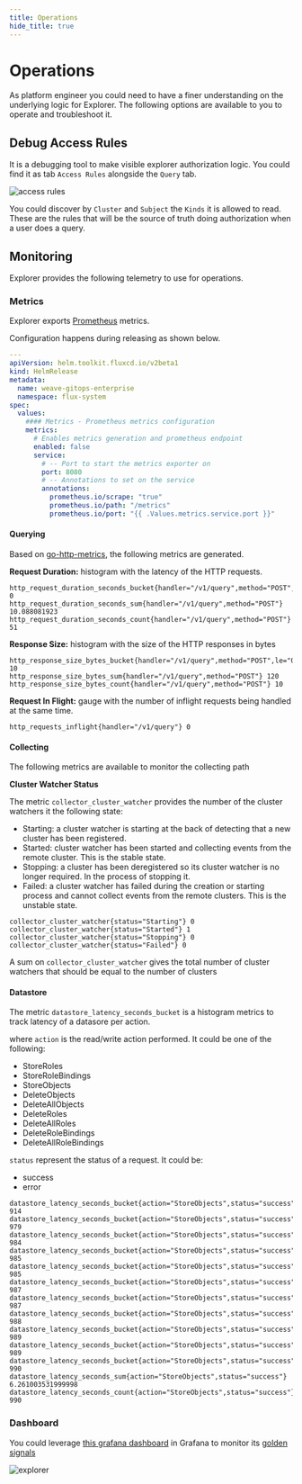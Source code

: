 ```yaml
---
title: Operations
hide_title: true
---
```



# Operations <TierLabel tiers="Enterprise" />

<AlphaWarning/>

As platform engineer you could need to have a finer understanding on the underlying logic for Explorer. The following
options are available to you to operate and troubleshoot it.

## Debug Access Rules

It is a debugging tool to make visible explorer authorization logic. You could find it as tab `Access Rules`  alongside
the `Query` tab.

![access rules](imgs/debug-access-rules.png)

You could discover by `Cluster` and `Subject` the `Kinds` it is allowed to read. These are the rules that
will be the source of truth doing authorization when a user does a query.


## Monitoring

Explorer provides the following telemetry to use for operations.

### Metrics

Explorer exports [Prometheus](https://prometheus.io/) metrics.

Configuration happens during releasing as shown below.

```yaml
---
apiVersion: helm.toolkit.fluxcd.io/v2beta1
kind: HelmRelease
metadata:
  name: weave-gitops-enterprise
  namespace: flux-system
spec:
  values:
    #### Metrics - Prometheus metrics configuration
    metrics:
      # Enables metrics generation and prometheus endpoint
      enabled: false
      service:
        # -- Port to start the metrics exporter on
        port: 8080
        # -- Annotations to set on the service
        annotations:
          prometheus.io/scrape: "true"
          prometheus.io/path: "/metrics"
          prometheus.io/port: "{{ .Values.metrics.service.port }}"
```

#### Querying

Based on [go-http-metrics](https://github.com/slok/go-http-metrics/blob/master/metrics/prometheus/prometheus.go), the following
metrics are generated.

**Request Duration:** histogram with the latency of the HTTP requests.

```
http_request_duration_seconds_bucket{handler="/v1/query",method="POST",le="0.05"} 0
http_request_duration_seconds_sum{handler="/v1/query",method="POST"} 10.088081923
http_request_duration_seconds_count{handler="/v1/query",method="POST"} 51
```

**Response Size:** histogram with the size of the HTTP responses in bytes

```
http_response_size_bytes_bucket{handler="/v1/query",method="POST",le="0.05"} 10
http_response_size_bytes_sum{handler="/v1/query",method="POST"} 120
http_response_size_bytes_count{handler="/v1/query",method="POST"} 10
```

**Request In Flight:** gauge with the number of inflight requests being handled at the same time.

```
http_requests_inflight{handler="/v1/query"} 0
```

#### Collecting

The following metrics are available to monitor the collecting path

**Cluster Watcher Status**

The metric `collector_cluster_watcher` provides the number of the cluster watchers it the following state:
- Starting: a cluster watcher is starting at the back of detecting that a new cluster has been registered.
- Started: cluster watcher has been started and collecting events from the remote cluster. This is the stable state.
- Stopping: a cluster has been deregistered so its cluster watcher is no longer required. In the process of stopping it.
- Failed: a cluster watcher has failed during the creation or starting process and cannot collect events from the remote clusters. This is the unstable state.

```
collector_cluster_watcher{status="Starting"} 0
collector_cluster_watcher{status="Started"} 1
collector_cluster_watcher{status="Stopping"} 0
collector_cluster_watcher{status="Failed"} 0
```

A sum on `collector_cluster_watcher` gives the total number of cluster watchers that should be equal to the number of clusters

#### Datastore

The metric `datastore_latency_seconds_bucket` is a histogram metrics to track latency of a datasore per action.

where `action` is the read/write action performed. It could be one of the following:

- StoreRoles
- StoreRoleBindings
- StoreObjects
- DeleteObjects
- DeleteAllObjects
- DeleteRoles
- DeleteAllRoles
- DeleteRoleBindings
- DeleteAllRoleBindings

`status` represent the status of a request. It could be:

- success
- error

```
datastore_latency_seconds_bucket{action="StoreObjects",status="success",le="0.01"} 914
datastore_latency_seconds_bucket{action="StoreObjects",status="success",le="0.02"} 979
datastore_latency_seconds_bucket{action="StoreObjects",status="success",le="0.03"} 984
datastore_latency_seconds_bucket{action="StoreObjects",status="success",le="0.04"} 985
datastore_latency_seconds_bucket{action="StoreObjects",status="success",le="0.05"} 985
datastore_latency_seconds_bucket{action="StoreObjects",status="success",le="0.060000000000000005"} 987
datastore_latency_seconds_bucket{action="StoreObjects",status="success",le="0.07"} 987
datastore_latency_seconds_bucket{action="StoreObjects",status="success",le="0.08"} 988
datastore_latency_seconds_bucket{action="StoreObjects",status="success",le="0.09"} 989
datastore_latency_seconds_bucket{action="StoreObjects",status="success",le="0.09999999999999999"} 989
datastore_latency_seconds_bucket{action="StoreObjects",status="success",le="+Inf"} 990
datastore_latency_seconds_sum{action="StoreObjects",status="success"} 6.261003531999998
datastore_latency_seconds_count{action="StoreObjects",status="success"} 990
```

### Dashboard

You could leverage [this grafana dashboard](../assets/dashboards/explorer.json) in Grafana to monitor its [golden signals](https://sre.google/sre-book/monitoring-distributed-systems/#xref_monitoring_golden-signals)

![explorer](imgs/explorer-query-metrics.png)
